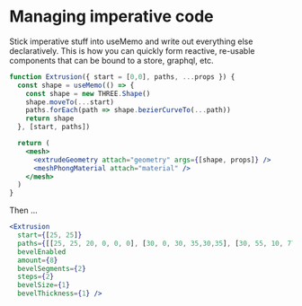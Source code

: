 # Managing imperative code

Stick imperative stuff into useMemo and write out everything else declaratively. This is how you can quickly form reactive, re-usable components that can be bound to a store, graphql, etc.

```jsx
function Extrusion({ start = [0,0], paths, ...props }) {
  const shape = useMemo(() => {
    const shape = new THREE.Shape()
    shape.moveTo(...start)
    paths.forEach(path => shape.bezierCurveTo(...path))
    return shape
  }, [start, paths])

  return (
    <mesh>
      <extrudeGeometry attach="geometry" args={[shape, props]} />
      <meshPhongMaterial attach="material" />
    </mesh>
  )
}
```

Then ...

```jsx
<Extrusion
  start={[25, 25]}
  paths={[[25, 25, 20, 0, 0, 0], [30, 0, 30, 35,30,35], [30, 55, 10, 77, 25, 95]]}
  bevelEnabled
  amount={8}
  bevelSegments={2}
  steps={2}
  bevelSize={1}
  bevelThickness={1} />
```